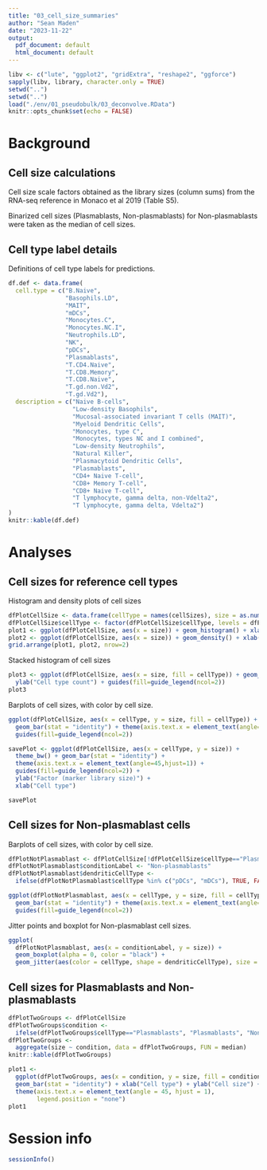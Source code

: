 ```yaml
---
title: "03_cell_size_summaries"
author: "Sean Maden"
date: "2023-11-22"
output:
  pdf_document: default
  html_document: default
---
```


```r
libv <- c("lute", "ggplot2", "gridExtra", "reshape2", "ggforce")
sapply(libv, library, character.only = TRUE)
setwd("..")
setwd("..")
load("./env/01_pseudobulk/03_deconvolve.RData")
knitr::opts_chunk$set(echo = FALSE)
```

# Background

## Cell size calculations

Cell size scale factors obtained as the library sizes (column sums) from the 
RNA-seq reference in Monaco et al 2019 (Table S5).

Binarized cell sizes (Plasmablasts, Non-plasmablasts) for Non-plasmablasts were 
taken as the median of cell sizes.

## Cell type label details

Definitions of cell type labels for predictions.

```r
df.def <- data.frame(
  cell.type = c("B.Naive",
                "Basophils.LD",
                "MAIT",
                "mDCs",
                "Monocytes.C",
                "Monocytes.NC.I",
                "Neutrophils.LD",
                "NK",
                "pDCs",
                "Plasmablasts",
                "T.CD4.Naive",
                "T.CD8.Memory",
                "T.CD8.Naive",
                "T.gd.non.Vd2",
                "T.gd.Vd2"),
  description = c("Naive B-cells",
                  "Low-density Basophils",
                  "Mucosal-associated invariant T cells (MAIT)",
                  "Myeloid Dendritic Cells",
                  "Monocytes, type C",
                  "Monocytes, types NC and I combined",
                  "Low-density Neutrophils",
                  "Natural Killer",
                  "Plasmacytoid Dendritic Cells",
                  "Plasmablasts",
                  "CD4+ Naive T-cell",
                  "CD8+ Memory T-cell",
                  "CD8+ Naive T-cell",
                  "T lymphocyte, gamma delta, non-Vdelta2",
                  "T lymphocyte, gamma delta, Vdelta2")
)
knitr::kable(df.def)
```

# Analyses

## Cell sizes for reference cell types

Histogram and density plots of cell sizes

```r
dfPlotCellSize <- data.frame(cellType = names(cellSizes), size = as.numeric(cellSizes))
dfPlotCellSize$cellType <- factor(dfPlotCellSize$cellType, levels = dfPlotCellSize$cellType[order(dfPlotCellSize$size)])
plot1 <- ggplot(dfPlotCellSize, aes(x = size)) + geom_histogram() + xlab("Cell size") + ylab("Cell type count")
plot2 <- ggplot(dfPlotCellSize, aes(x = size)) + geom_density() + xlab("Cell size") + ylab("Cell amount density")
grid.arrange(plot1, plot2, nrow=2)
```

Stacked histogram of cell sizes

```r
plot3 <- ggplot(dfPlotCellSize, aes(x = size, fill = cellType)) + geom_histogram() + xlab("Cell size") + 
  ylab("Cell type count") + guides(fill=guide_legend(ncol=2))
plot3
```

Barplots of cell sizes, with color by cell size.

```r
ggplot(dfPlotCellSize, aes(x = cellType, y = size, fill = cellType)) + 
  geom_bar(stat = "identity") + theme(axis.text.x = element_text(angle=45,hjust=1)) + 
  guides(fill=guide_legend(ncol=2))
```

```r
savePlot <- ggplot(dfPlotCellSize, aes(x = cellType, y = size)) + 
  theme_bw() + geom_bar(stat = "identity") + 
  theme(axis.text.x = element_text(angle=45,hjust=1)) + 
  guides(fill=guide_legend(ncol=2)) + 
  ylab("Factor (marker library size)") +
  xlab("Cell type")

savePlot

```

## Cell sizes for Non-plasmablast cells

Barplots of cell sizes, with color by cell size.

```r
dfPlotNotPlasmablast <- dfPlotCellSize[!dfPlotCellSize$cellType=="Plasmablasts",]
dfPlotNotPlasmablast$conditionLabel <- "Non-plasmablasts"
dfPlotNotPlasmablast$dendriticCellType <- 
  ifelse(dfPlotNotPlasmablast$cellType %in% c("pDCs", "mDCs"), TRUE, FALSE)

ggplot(dfPlotNotPlasmablast, aes(x = cellType, y = size, fill = cellType)) + 
  geom_bar(stat = "identity") + theme(axis.text.x = element_text(angle=45,hjust=1)) + 
  guides(fill=guide_legend(ncol=2))
```

Jitter points and boxplot for Non-plasmablast cell sizes.

```r
ggplot(
  dfPlotNotPlasmablast, aes(x = conditionLabel, y = size)) + 
  geom_boxplot(alpha = 0, color = "black") + 
  geom_jitter(aes(color = cellType, shape = dendriticCellType), size = 4)
```

## Cell sizes for Plasmablasts and Non-plasmablasts

```r
dfPlotTwoGroups <- dfPlotCellSize
dfPlotTwoGroups$condition <- 
  ifelse(dfPlotTwoGroups$cellType=="Plasmablasts", "Plasmablasts", "Non-plasmablasts")
dfPlotTwoGroups <- 
  aggregate(size ~ condition, data = dfPlotTwoGroups, FUN = median)
knitr::kable(dfPlotTwoGroups)
```

```r
plot1 <- 
  ggplot(dfPlotTwoGroups, aes(x = condition, y = size, fill = condition)) + 
  geom_bar(stat = "identity") + xlab("Cell type") + ylab("Cell size") + 
  theme(axis.text.x = element_text(angle = 45, hjust = 1),
        legend.position = "none")
plot1
```
# Session info

```r
sessionInfo()
```